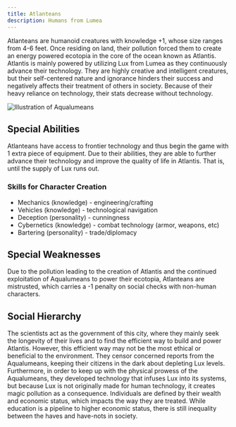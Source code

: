 ```yaml
---
title: Atlanteans
description: Humans from Lumea
---
```


Atlanteans are humanoid creatures with knowledge +1, whose size ranges from 4-6 feet. Once residing on land, their pollution forced them to create an energy powered ecotopia in the core of the ocean known as Atlantis. Atlantis is mainly powered by utilizing Lux from Lumea as they continuously advance their technology. They are highly creative and intelligent creatures, but their self-centered nature and ignorance hinders their success and negatively affects their treatment of others in society. Because of their heavy reliance on technology, their stats decrease without technology.

![Illustration of Aqualumeans](../../../assets/lumea/Aqualumean-Human.png)

## Special Abilities
Atlanteans have access to frontier technology and thus begin the game with 1 extra piece of equipment. Due to their abilities, they are able to further advance their technology and improve the quality of life in Atlantis. That is, until the supply of Lux runs out. 

### Skills for Character Creation
- Mechanics (knowledge) - engineering/crafting 
- Vehicles (knowledge) - technological navigation 
- Deception (personality) - cunningness 
- Cybernetics (knowledge) - combat technology (armor, weapons, etc) 
- Bartering (personality) - trade/diplomacy

## Special Weaknesses
Due to the pollution leading to the creation of Atlantis and the continued exploitation of Aqualumeans to power their ecotopia, Atlanteans are mistrusted, which carries a -1 penalty on social checks with non-human characters. 

## Social Hierarchy
The scientists act as the government of this city, where they mainly seek the longevity of their lives and to find the efficient way to build and power Atlantis. However, this efficient way may not be the most ethical or beneficial to the environment. They censor concerned reports from the Aqualumeans, keeping their citizens in the dark about depleting Lux levels. Furthermore, in order to keep up with the physical prowess of the Aqualumeans, they developed technology that infuses Lux into its systems, but because Lux is not originally made for human technology, it creates magic pollution as a consequence. Individuals are defined by their wealth and economic status, which impacts the way they are treated. While education is a pipeline to higher economic status, there is still inequality between the haves and have-nots in society. 
